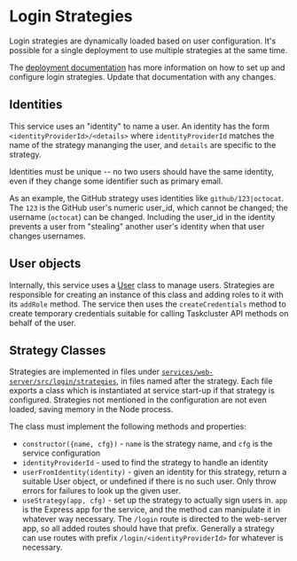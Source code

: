 # Login Strategies

Login strategies are dynamically loaded based on user configuration.
It's possible for a single deployment to use multiple strategies at the same time.

The [deployment documentation](../../../deployment-docs/login-strategies.mdx) has more information on how to set up and configure login strategies.
Update that documentation with any changes.

## Identities

This service uses an "identity" to name a user.
An identity has the form `<identityProviderId>/<details>` where `identityProviderId` matches the name of the strategy mananging the user, and `details` are specific to the strategy.

Identities must be unique -- no two users should have the same identity, even if they change some identifier such as primary email.

As an example, the GitHub strategy uses identities like `github/123|octocat`.
The `123` is the GitHub user's numeric user_id, which cannot be changed; the username (`octocat`) can be changed.
Including the user_id in the identity prevents a user from "stealing" another user's identity when that user changes usernames.

## User objects

Internally, this service uses a [User](../src/login/User.js) class to manage users.
Strategies are responsible for creating an instance of this class and adding roles to it with its `addRole` method.
The service then uses the `createCredentials` method to create temporary credentials suitable for calling Taskcluster API methods on behalf of the user.

## Strategy Classes

Strategies are implemented in files under [`services/web-server/src/login/strategies`](../src/login/strategies), in files named after the strategy.
Each file exports a class which is instantiated at service start-up if that strategy is configured.
Strategies not mentioned in the configuration are not even loaded, saving memory in the Node process.

The class must implement the following methods and properties:

* `constructor({name, cfg})` - `name` is the strategy name, and `cfg` is the service configuration
* `identityProviderId` - used to find the strategy to handle an identity
* `userFromIdentity(identity)` - given an identity for this strategy, return a suitable User object, or undefined if there is no such user.
  Only throw errors for failures to look up the given user.
* `useStrategy(app, cfg)` - set up the strategy to actually sign users in.
  `app` is the Express app for the service, and the method can manipulate it in whatever way necessary.
  The `/login` route is directed to the web-server app, so all added routes should have that prefix.
  Generally a strategy can use routes with prefix `/login/<identityProviderId>` for whatever is necessary.

